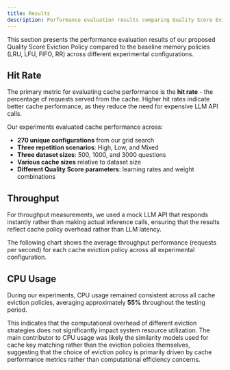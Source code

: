 ```yaml
---
title: Results
description: Performance evaluation results comparing Quality Score Eviction Policy against baseline memory policies.
---
```



This section presents the performance evaluation results of our proposed Quality Score Eviction Policy compared to the baseline memory policies (LRU, LFU, FIFO, RR) across different experimental configurations.


## Hit Rate

The primary metric for evaluating cache performance is the **hit rate** - the percentage of requests served from the cache. Higher hit rates indicate better cache performance, as they reduce the need for expensive LLM API calls.

Our experiments evaluated cache performance across:

- **270 unique configurations** from our grid search
- **Three repetition scenarios**: High, Low, and Mixed
- **Three dataset sizes**: 500, 1000, and 3000 questions
- **Various cache sizes** relative to dataset size
- **Different Quality Score parameters**: learning rates and weight combinations

<CacheBenchmarkChart />

## Throughput

For throughput measurements, we used a mock LLM API that responds instantly rather than making actual inference calls, ensuring that the results reflect cache policy overhead rather than LLM latency.

The following chart shows the average throughput performance (requests per second) for each cache eviction policy across all experimental configuration.

<ThroughputChart />

## CPU Usage

During our experiments, CPU usage remained consistent across all cache eviction policies, averaging approximately **55%** throughout the testing period. 

This indicates that the computational overhead of different eviction strategies does not significantly impact system resource utilization. The main contributor to CPU usage was likely the similarity models used for cache key matching rather than the eviction policies themselves, suggesting that the choice of eviction policy is primarily driven by cache performance metrics rather than computational efficiency concerns.

